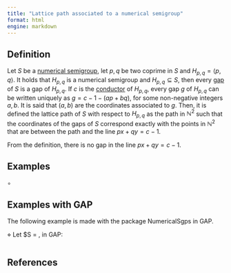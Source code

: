 ```yaml
---
title: "Lattice path associated to a numerical semigroup"
format: html
engine: markdown
---
```



<!-- Geometrical-illustration-NS -->

## Definition

Let $S$ be a [numerical semigroup](Numerical-semigroup.qmd), let $p,q$ be two coprime in $S$ and $H_{p,q} = \langle p, q \rangle$. It holds that $H_{p,q}$ is a numerical semigroup and $H_{p,q} \subseteq S$, then every [gap](Gap.qmd) of $S$ is a gap of $H_{p,q}$. If $c$ is the [conductor](Conductor.qmd) of $H_{p,q}$, every gap $g$ of $H_{p,q}$ can be written uniquely as $g = c - 1 - (ap  + bq)$, for some non-negative integers $a,b$. It is said that $(a,b)$ are the coordinates associated to $g$. Then, it is defined the lattice path of $S$ with respect to $H_{p,q}$ as the path in $\mathbb{N}^2$ such that the coordinates of the gaps of $S$ correspond exactly with the points in $\mathbb{N}^2$ that are between the path and the line $px + qy = c - 1$.

From the definition, there is no gap in the line $px + qy = c-1$.

## Examples

$\circ$ 


## Examples with GAP

The following example is made with the package NumericalSgps in GAP.

$\diamond$ Let $S = \langle \rangle, in GAP:

```gap

```

## References

